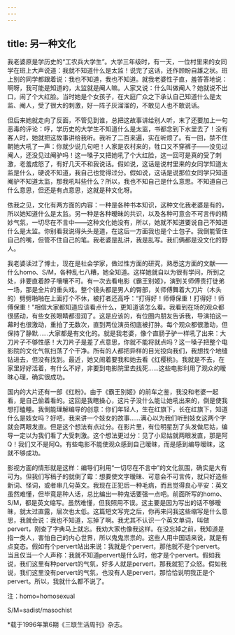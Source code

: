 ```yaml
---
---
---
```

title: 另一种文化
---

我老婆原是学历史的“工农兵大学生”。大学三年级时，有一天，一位村里来的女同学在班上大声说道：我就不知道什么是太监！说完了这话，还作顾盼自雄之状。班上别的同学都跟着说：我也不知道，我也不知道。就我老婆性子直，羞答答地说：啊呀，我可能是知道的，太监就是阉人嘛。人家又说：什么叫做阉人？她就说不出口，闹了个大红脸。当时她是个女孩子，在大庭广众之下承认自己知道什么是太监、阉人，受了很大的刺激，好一阵子灰溜溜的，不敢见人也不敢说话。

但后来她就走向了反面，不管见到谁，总把这故事讲给别人听，末了还要加上一句恶毒的评论：哼，学历史的大学生不知道什么是太监，书都念到下水里去了！没有客人时，她就把这故事讲给我听。我听了二百来遍，实在听烦了。有一回，禁不住朝她大吼了一声：你就少说几句吧！人家是农村来的，牲口又不穿裤子——没见过阉人，还没见过阉驴吗！这一嗓子又把她吼了个大红脸，这一回可是真的受了刺激，老羞成怒了，有好几天不和我说话。假如说，这话是说村里来的女同学知道太监是什么，硬说不知道，我自己也觉得过分。假如说，这话是说那位女同学只知道阉驴不知道太监，那我吼叫些什么？所以，我也不知自己是什么意思。不知道自己什么意思，但还是有点意思，这就是种文化呀。

依我之见，文化有两方面的内容：一种是各种书本知识，这种文化我老婆是有的，所以她知道什么是太监。另一种是各种暧昧的共识，以及各种可意会不可言传的精妙气氛，一切尽在不言中——这种文化她没有，所以，她就不知道要说自己不知道什么是太监。你别看我说得头头是道，在这后一方面我也是个土包子。我倒能管住自己的嘴，但管不住自己的笔。我老婆是乱讲，我是乱写。我们俩都是没文化的野人。

我老婆读过了博士，现在是社会学家，做过性方面的研究，熟悉这方面的文献——什么homo、S/M，各种乱七八糟，她全知道。这样她就自以为很有学问，所到之处，非要直着脖子嚷嚷不可。有一次去看电影《霸王别姬》，演到关师傅责打徒弟一场，那是全片的重头戏。整个镜头都是男人的臀部，关师傅舞着大刀片（木头的）劈劈啪啪在上面打个不休，被打者还高呼：“打得好！师傅保重！打得好！师傅保重！”相信大家都知道应该看点什么，更知道该怎么看。我看到在场的观众都很感动，有些女孩眼睛都湿润了。这是应该的，有位圈内朋友告诉我，导演拍这一幕时也很激动，重拍了无数次，直到两位演员彻底被打肿。每个观众都很激动，但保持了静默……大家都是有文化的。就是我老婆，像个直肠子驴一样吼了出来：大刀片子不够性感！大刀片子是差了点意思，你就不能将就点吗？这一嗓子把整个电影院的文化气氛扫荡了个干净。所有的人都把异样的目光投向我们，我想找个地缝钻进去，但没有找到。最近，她又闹着要我和她去看《红樱桃》。我就是不去，在家里好好活着，有什么不好，非要到电影院里去找死……这些电影利用了观众的暧昧心理，确实很成功。

国内的大片还有一部《红粉》。由于《霸王别姬》的前车之鉴，我没和老婆一起看，是自己偷着看的。这回是我瞎操心，这片子没什么能让她吼出来的，倒是使我想打瞌睡。我倒能理解编导的创意：你们年轻人，生在红旗下，长在红旗下，知道什么是妓女吗？好吧，我来讲一个妓女的故事……满心以为我们听到妓女这两个字就会两眼发直。但是这个想法有点过分。在影片里，有位明星刮了头发做尼姑，编导一定以为我们看了大受刺激。这个想法更过分：见了小尼姑就两眼发直，那是阿Q！我们又不是阿Q。有些电影不能使观众感到自己暧昧，而是感到编导暧昧，这就不够成功。

影视方面的情形就是这样：编导们利用“一切尽在不言中”的文化氛围，确实是大有可为。但我们写稿子的就倒了霉：想要使文字暧昧、可意会不可言传，就只好造些新词、怪词，或者串几句英文。我现在正犯后一种毛病，而且觉得良心平安：英文虽然难懂，但毕竟是种人话，总比编出一种鬼话要强一点吧。前面所写的homo、S/M，都是英文缩写。虽然难懂，但我照用不误。这主要是因为写出的话不够暧昧，就太过直露，层次也太低。这篇短文写完之后，你再来问我这些缩写是什么意思，我就会说：我也不知道，忘掉了啊。我尤其不认识一个英文单词，叫做pervert，刚查了字典马上就忘。我劝大家也像我这样。在没忘掉之前，我知道是指一类人，害怕自己的内心世界，所以鬼鬼祟祟的。这些人用中国话来说，就是有点变态。假如有个pervert站出来说：我就是个pervert，那他就不是个pervert。当且仅当一个人声称：我就不知道pervert是什么时，他才是个pervert。假如我说，我们这里有种pervert的气氛，好多人就是pervert，那我就犯了众怒。假如我说，我们这里没有pervert的气氛，也没有人是pervert，那恰恰说明我正是个pervert。所以，我就什么都不说了。

注：homo=homosexual

S/M=sadist/masochist

*载于1996年第6期《三联生活周刊》杂志。